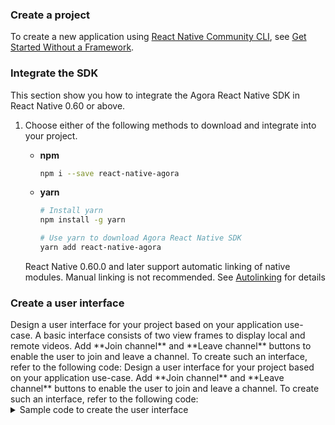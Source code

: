 
<PlatformWrapper platform="react-native">

### Create a project

To create a new application using [React Native Community CLI](https://github.com/react-native-community/cli), see [Get Started Without a Framework](https://reactnative.dev/docs/getting-started-without-a-framework).

### Integrate the SDK

This section show you how to integrate the Agora React Native SDK in React Native 0.60 or above.

1. Choose either of the following methods to download and integrate <Vg k="COMPANY" /> <Vpd k="SDK"/> into your project.

    * **npm**

        ```bash
        npm i --save react-native-agora
        ```

    * **yarn**

        ```bash
        # Install yarn
        npm install -g yarn
        
        # Use yarn to download Agora React Native SDK
        yarn add react-native-agora
        ```

    <Admonition type="info" title="Information">React Native 0.60.0 and later support automatic linking of native modules. Manual linking is not recommended. See [Autolinking](https://github.com/react-native-community/cli/blob/master/docs/autolinking.md) for details</Admonition>

### Create a user interface
<ProductWrapper notAllowed="voice-calling">
Design a user interface for your project based on your application use-case. A basic interface consists of two view frames to display local and remote videos. Add **Join channel** and **Leave channel** buttons to enable the user to join and leave a channel. To create such an interface, refer to the following code:
</ProductWrapper>
<ProductWrapper product="voice-calling">
Design a user interface for your project based on your application use-case. Add **Join channel** and **Leave channel** buttons to enable the user to join and leave a channel. To create such an interface, refer to the following code:

</ProductWrapper>
<details>
<summary>Sample code to create the user interface</summary>
<ProductWrapper notAllowed="voice-calling">

<CodeBlock language="jsx" showLineNumbers>
{`import React, { useState } from 'react';

// Import user interface elements
    SafeAreaView,
    ScrollView,
    StyleSheet,
    Text,
    View,
    Switch,
} from 'react-native';

const localUid = 0; // Local user Uid, no need to modify

const App = () => {
    const [isJoined, setIsJoined] = useState(false); // Whether the local user has joined the channel
    const [isHost, setIsHost] = useState(true); // User role
    const [remoteUid, setRemoteUid] = useState(0); // Uid of the remote user
    const [message, setMessage] = useState(''); // User prompt message

    // Render user interface
    return (
        <SafeAreaView style={styles.main}>
            <Text style={styles.head}>Agora Video SDK Quickstart</Text>
            <View style={styles.btnContainer}>
                <Text onPress={join} style={styles.button}>
                    Join Channel
                </Text>
                <Text onPress={leave} style={styles.button}>
                    Leave Channel
                </Text>
            </View>
            <View style={styles.btnContainer}>
                <Text>Audience</Text>
                <Switch
                    onValueChange={switchValue => {
                        setIsHost(switchValue);
                        if (isJoined) {
                            leave();
                        }
                    }}
                    value={isHost}
                />
                <Text>Host</Text>
            </View>
            <ScrollView
                style={styles.scroll}
                contentContainerStyle={styles.scrollContainer}>
                {isJoined && isHost ? (
                    <React.Fragment key={localUid}>
                        <Text>Local user uid: {localUid}</Text>
                    </React.Fragment>
                ) : (
                    <Text>Join a channel</Text>
                )}
                {isJoined && remoteUid !== 0 ? (
                    <React.Fragment key={remoteUid}>
                       <Text>Remote user uid: {remoteUid}</Text>
                    </React.Fragment>
                ) : (
                    <Text>{isJoined && !isHost ? 'Waiting for remote user to join' : ''}</Text>
                )}
                <Text style={styles.info}>{message}</Text>
            </ScrollView>
        </SafeAreaView>
    );
};

// Define user interface styles
const styles = StyleSheet.create({
    button: {
        paddingHorizontal: 25,
        paddingVertical: 4,
        fontWeight: 'bold',
        color: '#ffffff',
        backgroundColor: '#0055cc',
        margin: 5,
    },
    main: { flex: 1, alignItems: 'center' },
    scroll: { flex: 1, backgroundColor: '#ddeeff', width: '100%' },
    scrollContainer: { alignItems: 'center' },
    videoView: { width: '90%', height: 200 },
    btnContainer: { flexDirection: 'row', justifyContent: 'center' },
    head: { fontSize: 20 },
    info: { backgroundColor: '#ffffe0', paddingHorizontal: 8, color: '#0000ff' },
});

</CodeBlock>
</ProductWrapper>

<ProductWrapper product="voice-calling">
<CodeBlock language="swift" showLineNumbers>
{`// Import React Hooks

// Import user interface elements
    SafeAreaView,
    StyleSheet,
    Text,
    View,
} from 'react-native';

const localUid = 0; // Local user Uid, no need to modify

const App = () => {
    const [isJoined, setIsJoined] = useState(false); // Whether the local user has joined the channel
    const [remoteUid, setRemoteUid] = useState(0); // Uid of the remote user
    const [message, setMessage] = useState(''); // User prompt message

    // Render user interface
    return (
        <SafeAreaView style={styles.main}>
            <Text style={styles.head}>Agora Voice SDK Quickstart</Text>
            <View style={styles.btnContainer}>
                <Text onPress={join} style={styles.button}>
                    Join Channel
                </Text>
                <Text onPress={leave} style={styles.button}>
                    Leave Channel
                </Text>
            </View>
            {isJoined ? (
                <Text>You joined</Text>
            ) : (
                <Text>Join a channel</Text>
            )}
            {isJoined && remoteUid !== 0 ? (
                <Text>{remoteUid} joined</Text>
            ) : (
                <Text>{isJoined ? 'Waiting for remote user to join' : ''}</Text>
            )}
            <View style={styles.messageContainer}>
                <Text style={styles.info}>{message}</Text>
            </View>
            </SafeAreaView>
    );

};

const styles = StyleSheet.create({
    button: {
        paddingHorizontal: 25,
        paddingVertical: 4,
        fontWeight: 'bold',
        color: '#ffffff',
        backgroundColor: '#0055cc',
        margin: 5,
    },
    main: {
        flex: 1,
        alignItems: 'center',
    },
    btnContainer: {
        flexDirection: 'row',
        justifyContent: 'center',
    },
    head: {
        fontSize: 20,
    },
    messageContainer: {
        position: 'absolute',
        bottom: 20,
        left: 0,
        right: 0,
        alignItems: 'center',
    },
    info: {
        backgroundColor: '#ffffe0',
        paddingHorizontal: 8,
        paddingVertical: 4,
        color: '#0000ff',
        textAlign: 'center',
    },
});

</CodeBlock>
</ProductWrapper>
</details>

</PlatformWrapper>